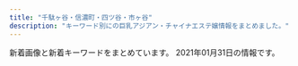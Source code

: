 ```yaml
---
title: "千駄ヶ谷・信濃町・四ツ谷・市ヶ谷"
description: "キーワード別にの巨乳アジアン・チャイナエステ嬢情報をまとめました。"
---
```


新着画像と新着キーワードをまとめています。
2021年01月31日の情報です。

<DmmAffiliateIns />
<KeywordTable
  shops={
    [
    {
        "keywords": {
            "D": 330,
            "83": 22,
            "87": 44,
            "C": 132,
            "85": 154,
            "86": 176,
            "82": 22,
            "84": 44
        },
        "station": "\u56db\u8c37\u4e09\u4e01\u76ee\u99c52\u756a\u51fa\u53e3",
        "img_links": [
            "http://aqua.jpn.cm/photos/sites/16/2018/01/2018013112184869.jpg",
            "http://aqua.jpn.cm/images/3.jpg",
            "http://aqua.jpn.cm/photos/sites/16/2019/04/2019042211584069.jpg",
            "http://aqua.jpn.cm/photos/sites/16/2018/01/2018011007031429.jpg",
            "http://aqua.jpn.cm/images/top.png",
            "http://aqua.jpn.cm/images/room2.jpg",
            "http://aqua.jpn.cm/images/s_news.jpg",
            "http://aqua.jpn.cm/photos/sites/16/2018/05/2018052105590585.jpg",
            "http://aqua.jpn.cm/photos/sites/16/2020/12/2020120107363899.jpg",
            "http://aqua.jpn.cm/photos/sites/16/2018/01/2018011007031899.jpg",
            "http://aqua.jpn.cm/photos/sites/16/2021/01/2021011401054262.jpg",
            "http://aqua.jpn.cm/photos/sites/16/2018/01/2018011007032034.jpg",
            "http://aqua.jpn.cm/photos/sites/16/2018/01/2018011007031662.jpg",
            "http://aqua.jpn.cm/photos/sites/16/2020/03/2020030507254950.jpg",
            "http://aqua.jpn.cm/images/2.jpg",
            "http://aqua.jpn.cm/photos/sites/16/2019/02/2019020108033676.jpg",
            "http://aqua.jpn.cm/photos/sites/16/2018/01/2018011007031997.jpg",
            "http://aqua.jpn.cm/photos/sites/16/2020/10/2020100508293240.jpg",
            "http://aqua.jpn.cm/photos/sites/16/2020/04/2020040301184076.jpg",
            "http://aqua.jpn.cm/images/1.jpg",
            "http://aqua.jpn.cm/photos/sites/16/2018/01/2018011007031723.jpg",
            "http://aqua.jpn.cm/images/room3.jpg",
            "http://aqua.jpn.cm/images/room5.jpg",
            "http://aqua.jpn.cm/images/room4.jpg",
            "http://aqua.jpn.cm/images/line.jpg",
            "http://aqua.jpn.cm/photos/sites/16/2018/01/2018011007031840.jpg",
            "http://aqua.jpn.cm/photos/sites/16/2019/03/2019031107062221.jpg",
            "http://aqua.jpn.cm/photos/sites/16/2020/12/2020120208263886.jpg",
            "http://aqua.jpn.cm/images/s_pick.png",
            "http://aqua.jpn.cm/images/room1.jpg",
            "http://aqua.jpn.cm/images/s_staff.png",
            "http://aqua.jpn.cm/photos/sites/16/2020/09/2020091507031094.jpg",
            "http://aqua.jpn.cm/images/mobile.jpg",
            "http://aqua.jpn.cm/photos/sites/16/2018/03/2018031909460765.jpg",
            "http://aqua.jpn.cm/photos/sites/16/2020/10/2020100906522289.jpg"
        ],
        "url": "http://aqua.jpn.cm/",
        "name": "\u5149\u540d"
    },
    {
        "station": "\u56db\u8c37\u4e09\u4e01\u76ee\u99c52\u756a",
        "keywords": {},
        "url": "http://e-rosa.net/",
        "name": "ROSA",
        "img_links": [
            "http://e-rosa.net/images/girl_01.png",
            "http://e-rosa.net/images/005.jpg",
            "http://e-rosa.net/images/te1.jpg",
            "http://e-rosa.net/images/pagetop.png",
            "http://e-rosa.net/images/girlx_top.png",
            "http://e-rosa.net/images/006.jpg",
            "http://e-rosa.net/images/nei_01.png",
            "http://e-rosa.net/images/004.jpg",
            "http://e-rosa.net/images/meyi1.jpg",
            "http://e-rosa.net/images/aya1.jpg",
            "http://e-rosa.net/images/k1.jpg",
            "http://e-rosa.net/images/news_top.jpg",
            "http://e-rosa.net/images/rimi.jpg",
            "http://e-rosa.net/images/tite-magazine.png",
            "http://e-rosa.net/images/gg1.png",
            "http://e-rosa.net/images/sejutu1.jpg",
            "http://e-rosa.net/images/sejutu5.jpg",
            "http://e-rosa.net/images/kaoli.jpg",
            "http://e-rosa.net/images/lola.jpg",
            "http://e-rosa.net/images/002.jpg",
            "http://e-rosa.net/images/girl_top.png",
            "http://e-rosa.net/images/noimage.jpg",
            "http://e-rosa.net/images/rina0.jpg",
            "http://e-rosa.net/images/tite-link.png",
            "http://e-rosa.net/images/grande.jpg",
            "http://e-rosa.net/images/girl_03.png",
            "http://e-rosa.net/images/rina1.jpg",
            "http://e-rosa.net/images/haruka.jpg",
            "http://e-rosa.net/images/tite-staff.png",
            "http://e-rosa.net/images/meyi2.jpg",
            "http://e-rosa.net/images/003.jpg",
            "http://e-rosa.net/images/ha.jpg",
            "http://e-rosa.net/images/te3.jpg",
            "http://e-rosa.net/images/news_bottom.jpg",
            "http://e-rosa.net/images/sejutu2.jpg",
            "http://e-rosa.net/images/misa1.jpg",
            "http://e-rosa.net/images/right_bottom.png",
            "http://e-rosa.net/images/yuri.jpg",
            "http://e-rosa.net/images/aya2.jpg",
            "http://e-rosa.net/images/ayaka.jpg",
            "http://e-rosa.net/images/001.jpg",
            "http://e-rosa.net/images/009.jpg",
            "http://e-rosa.net/images/rina2.jpg",
            "http://e-rosa.net/images/mimi.jpg",
            "http://e-rosa.net/images/sejutu6.jpg",
            "http://e-rosa.net/images/yuna.jpg",
            "http://e-rosa.net/images/right_top.png",
            "http://e-rosa.net/images/g1.jpg",
            "http://e-rosa.net/images/te2.jpg",
            "http://e-rosa.net/images/yu.jpg",
            "http://e-rosa.net/images/sayaka.jpg",
            "http://e-rosa.net/images/risa.jpg",
            "http://e-rosa.net/images/g13.jpg",
            "http://e-rosa.net/images/yuyi.jpg",
            "http://e-rosa.net/images/nei_03.png",
            "http://e-rosa.net/images/access3.jpg"
        ]
    },
    {
        "station": "\u56db\u8c37\u4e09\u4e01\u76ee\u99c52\u756a",
        "name": "\u767e\u5408",
        "img_links": [
            "http://lakulaku.info/images/staff/sizuka.jpg",
            "http://lakulaku.info/images/staff/rina.jpg",
            "http://lakulaku.info/images/staff/mari.jpg",
            "http://lakulaku.info/swf/baner.jpg",
            "http://lakulaku.info/images/staff/5-5.jpg",
            "http://lakulaku.info/images/staff/5-3.jpg",
            "http://lakulaku.info/img/5-3.jpg",
            "http://lakulaku.info/images/staff/nena.jpg",
            "http://lakulaku.info/images/staff/s06.jpg",
            "http://lakulaku.info/images/staff/momo.jpg",
            "http://lakulaku.info/images/staff/5-4.jpg",
            "http://lakulaku.info/images/top.jpg",
            "http://lakulaku.info/img/5-2.jpg",
            "http://lakulaku.info/img/5-1.jpg",
            "http://lakulaku.info/images/staff/5-2.jpg",
            "http://lakulaku.info/images/staff/yumi.jpg",
            "http://lakulaku.info/images/mobile.png",
            "http://lakulaku.info/images/staff/ai.jpg",
            "http://lakulaku.info/img/rina.jpg",
            "http://lakulaku.info/img/5-4.jpg",
            "http://lakulaku.info/images/titestaff.png",
            "http://lakulaku.info/img/5-5.jpg",
            "http://lakulaku.info/images/staff/ai-a.jpg",
            "http://lakulaku.info/images/staff/5-1.jpg",
            "http://lakulaku.info/img/s06.jpg",
            "http://lakulaku.info/images/newtit.png"
        ],
        "url": "http://lakulaku.info/",
        "keywords": {}
    },
    {
        "station": "\u56db\u8c37\u4e09\u4e01\u76ee\u99c53\u756a\u53e3",
        "img_links": [
            "http://www.bara.relaxjp.info/images/slider/1.jpg",
            "http://www.bara.relaxjp.info/files/003.jpg",
            "http://www.bara.relaxjp.info/img/pickup.jpg",
            "http://www.bara.relaxjp.info/files/003-02.jpg",
            "http://www.bara.relaxjp.info/img/tel.png",
            "http://www.bara.relaxjp.info/files/001.jpg",
            "http://www.bara.relaxjp.info/img/ttl_news.png",
            "http://www.bara.relaxjp.info/img/ttl_info.png",
            "http://www.bara.relaxjp.info/files/002.jpg",
            "http://www.bara.relaxjp.info/files/005-02.jpg",
            "http://www.bara.relaxjp.info/img/goback.jpg",
            "http://www.bara.relaxjp.info/img/btn_side_mobile.jpg",
            "http://www.bara.relaxjp.info/files/001-02.jpg",
            "http://www.bara.relaxjp.info/images/slider/3.jpg",
            "http://www.bara.relaxjp.info/images/slider/2.jpg",
            "http://www.bara.relaxjp.info/files/002-02.jpg",
            "http://www.bara.relaxjp.info/img/ttl_therapist_top.png",
            "http://www.bara.relaxjp.info/files/005.jpg"
        ],
        "keywords": {
            "D": 8,
            "C": 12,
            "87": 6,
            "86": 2
        },
        "name": "\u8594\u8587",
        "url": "http://www.bara.relaxjp.info/"
    },
    {
        "url": "http://e-yotsuya.net/",
        "img_links": [
            "http://e-yotsuya.net/images/g8.jpg",
            "http://e-yotsuya.net/images/tite-staff1.jpg",
            "http://e-yotsuya.net/images/mobile.png",
            "http://e-yotsuya.net/images/baner.jpg",
            "http://e-yotsuya.net/images/top.jpg",
            "http://e-yotsuya.net/images/news-tit1.jpg",
            "http://e-yotsuya.net/images/g9.jpg",
            "http://e-yotsuya.net/images/g10.jpg",
            "http://e-yotsuya.net/images/news-tit.png",
            "http://e-yotsuya.net/images/g3.jpg",
            "http://e-yotsuya.net/images/g6.jpg",
            "http://e-yotsuya.net/images/g5.jpg",
            "http://e-yotsuya.net/images/g4.jpg",
            "http://e-yotsuya.net/images/g1.jpg",
            "http://e-yotsuya.net/images/room.jpg",
            "http://e-yotsuya.net/images/g12.jpg",
            "http://e-yotsuya.net/images/baner2.jpg",
            "http://e-yotsuya.net/images/g11.jpg",
            "http://e-yotsuya.net/images/g2.jpg",
            "http://e-yotsuya.net/images/top2.png",
            "http://e-yotsuya.net/images/g7.jpg",
            "http://e-yotsuya.net/images/tite-staff.jpg"
        ],
        "name": "\u30b9\u30de\u30a4\u30eb",
        "keywords": {
            "C": 14
        },
        "station": "JR\u56db\u30c4\u8c37\u99c5\u8d64\u5742\u53e3"
    },
    {
        "url": "http://xn--vckg5a9gug.in.net/",
        "img_links": [
            "http://xn--vckg5a9gug.in.net/images/cg04.jpg",
            "http://xn--vckg5a9gug.in.net/images/staff_s.png",
            "http://xn--vckg5a9gug.in.net/images/news.png",
            "http://xn--vckg5a9gug.in.net/images/cg07.jpg",
            "http://xn--vckg5a9gug.in.net/images/evetop.png",
            "http://xn--vckg5a9gug.in.net/images/cg05.jpg",
            "http://xn--vckg5a9gug.in.net/images/cg03.jpg",
            "http://xn--vckg5a9gug.in.net/images/top.png",
            "http://xn--vckg5a9gug.in.net/images/cg06.jpg",
            "http://xn--vckg5a9gug.in.net/link/menlog.jpg"
        ],
        "name": "Moon",
        "station": "\u9eb9\u753a\u99c51\u756a\u51fa\u53e3",
        "keywords": {}
    },
    {
        "keywords": {
            "86": 15,
            "85": 15,
            "D": 30,
            "C": 10
        },
        "name": "\u7652\u3057\u306e\u5c4b",
        "station": "\u56db\u8c37\u4e09\u4e01\u76ee\u99c52\u756a\u51fa\u53e3",
        "img_links": [
            "http://bimajo.ies.fun/images/top.png",
            "http://bimajo.ies.fun/images/s_news.jpg",
            "http://bimajo.ies.fun/images/mobile.jpg",
            "http://bimajo.ies.fun/images/room4.jpg",
            "http://bimajo.ies.fun/photos/sites/71/2020/09/202009020147082.jpg",
            "http://bimajo.ies.fun/images/end.png",
            "http://bimajo.ies.fun/images/news_bj2.png",
            "http://bimajo.ies.fun/images/s_face.jpg",
            "http://bimajo.ies.fun/images/room2.jpg",
            "http://bimajo.ies.fun/images/s_pick.jpg",
            "http://bimajo.ies.fun/images/room1.jpg",
            "http://bimajo.ies.fun/images/room3.jpg",
            "http://bimajo.ies.fun/images/s_staff.jpg",
            "http://bimajo.ies.fun/photos/sites/71/2020/07/2020072106582415.jpg"
        ],
        "url": "http://bimajo.ies.fun/"
    },
    {
        "keywords": {},
        "url": "http://l-rlx.com/",
        "name": "\u30aa\u30fc\u30ed\u30e9",
        "station": "\u56db\u8c37\u4e09\u4e01\u76ee\u99c52\u756a\u53e3",
        "img_links": [
            "http://l-rlx.com/images/rec.jpg",
            "http://l-rlx.com/images/info_09.jpg",
            "http://l-rlx.com/girl/00.jpg",
            "http://l-rlx.com/images/index_14.jpg",
            "http://l-rlx.com/images/03.jpg",
            "http://l-rlx.com/images/sub_09.jpg",
            "http://l-rlx.com/images/index_20.jpg",
            "http://l-rlx.com/girl/04.jpg",
            "http://l-rlx.com/images/index_02.jpg",
            "http://l-rlx.com/images/index_06.jpg",
            "http://l-rlx.com/images/index_17.jpg",
            "http://l-rlx.com/images/index_04.jpg",
            "http://l-rlx.com/images/01.jpg",
            "http://l-rlx.com/images/index_01.jpg",
            "http://l-rlx.com/images/index_21.jpg",
            "http://l-rlx.com/images/index_07.jpg",
            "http://l-rlx.com/images/index_12.jpg",
            "http://l-rlx.com/images/index_16.jpg",
            "http://l-rlx.com/images/staff_09.jpg",
            "http://l-rlx.com/girl/01.jpg",
            "http://l-rlx.com/images/02.jpg",
            "http://l-rlx.com/images/index_05.jpg",
            "http://l-rlx.com/girl/03.jpg",
            "http://l-rlx.com/girl/02.jpg",
            "http://l-rlx.com/images/info.jpg",
            "http://l-rlx.com/images/index_03.jpg",
            "http://l-rlx.com/images/rec_09.jpg",
            "http://l-rlx.com/girl/05.jpg"
        ]
    },
    {
        "img_links": [
            "https://juno-esthe.tokyo/wp-content/themes/este/img/top-img02.png",
            "https://juno-esthe.tokyo/wp-content/themes/este/img/top-img04.png",
            "https://juno-esthe.tokyo/wp-content/uploads/2021/01/2121tiramisu.jpg",
            "https://juno-esthe.tokyo/wp-content/uploads/2020/03/567tiramisu.jpg",
            "https://juno-esthe.tokyo/wp-content/uploads/2020/06/12345678tiramisu.jpg",
            "https://juno-esthe.tokyo/wp-content/uploads/2020/09/786544567tiramisu.jpg",
            "https://juno-esthe.tokyo/wp-content/themes/este/img/3.jpg",
            "https://juno-esthe.tokyo/wp-content/themes/este/img/call.png",
            "https://juno-esthe.tokyo/wp-content/uploads/2018/12/90876satiramisu.jpg",
            "https://juno-esthe.tokyo/wp-content/themes/este/img/4.jpg",
            "https://juno-esthe.tokyo/wp-content/themes/este/img/top-img05.png",
            "https://juno-esthe.tokyo/wp-content/themes/este/img/tel_footer.png",
            "https://juno-esthe.tokyo/wp-content/themes/este/img/top-img03.png",
            "https://juno-esthe.tokyo/wp-content/uploads/2020/09/897654tiramisu.jpg",
            "https://juno-esthe.tokyo/wp-content/uploads/2021/01/1tiramisu.jpg",
            "https://juno-esthe.tokyo/wp-content/themes/este/img/tel_header.png",
            "https://juno-esthe.tokyo/wp-content/themes/este/img/top-img01.png",
            "https://juno-esthe.tokyo/wp-content/themes/este/img/1.jpg",
            "https://juno-esthe.tokyo/wp-content/themes/este/img/2.jpg",
            "https://juno-esthe.tokyo/wp-content/uploads/2020/02/estrdyfugi.jpg",
            "https://juno-esthe.tokyo/wp-content/uploads/2020/12/76tiramisu.jpg",
            "https://juno-esthe.tokyo/wp-content/uploads/2020/07/897621tiramisu.jpg",
            "https://juno-esthe.tokyo/wp-content/uploads/2020/06/3456utiramisu.jpg"
        ],
        "station": "\u56db\u30c4\u8c37\u99c52\u756a\u53e3",
        "keywords": {
            "E": 3,
            "\u30bb\u30af\u30b7\u30fc": 2,
            "D": 10,
            "C": 16
        },
        "name": "\u30c6\u30a3\u30e9\u30df\u30b9",
        "url": "https://juno-esthe.tokyo/"
    }
]
}
/>
<DmmAffiliateScript />
